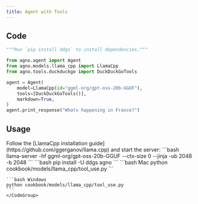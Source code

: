 ```yaml
---
title: Agent with Tools
---
```


## Code

```python cookbook/models/llama_cpp/tool_use.py
"""Run `pip install ddgs` to install dependencies."""

from agno.agent import Agent
from agno.models.llama_cpp import LlamaCpp
from agno.tools.duckduckgo import DuckDuckGoTools

agent = Agent(
    model=LlamaCpp(id="ggml-org/gpt-oss-20b-GGUF"),
    tools=[DuckDuckGoTools()],
    markdown=True,
)
agent.print_response("Whats happening in France?")
```

## Usage

<Steps>
  <Snippet file="create-venv-step.mdx" />

  <Step title="Install LlamaCpp">
    Follow the [LlamaCpp installation guide](https://github.com/ggerganov/llama.cpp) and start the server:
    ```bash
    llama-server -hf ggml-org/gpt-oss-20b-GGUF --ctx-size 0 --jinja -ub 2048 -b 2048
    ```
  </Step>

  <Step title="Install libraries">
    ```bash
    pip install -U ddgs agno
    ```
  </Step>

  <Step title="Run Agent">
    <CodeGroup>
    ```bash Mac
    python cookbook/models/llama_cpp/tool_use.py
    ```

    ```bash Windows
    python cookbook/models/llama_cpp/tool_use.py
    ```
    </CodeGroup>
  </Step>
</Steps>
